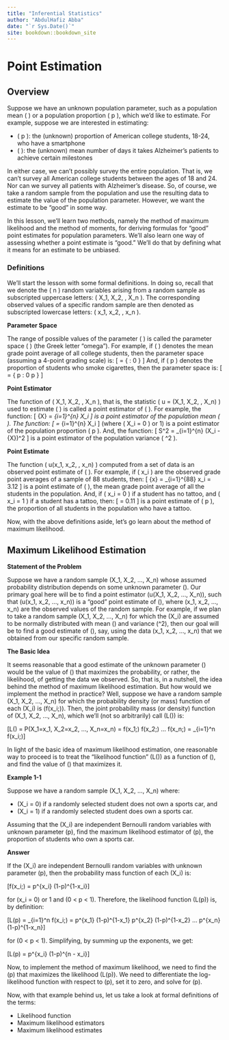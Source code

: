 ```yaml
--- 
title: "Inferential Statistics"
author: "AbdulHafiz Abba"
date: "`r Sys.Date()`"
site: bookdown::bookdown_site
---
```


# Point Estimation

## Overview

Suppose we have an unknown population parameter, such as a population mean \( \mu \) or a population proportion \( p \), which we'd like to estimate. For example, suppose we are interested in estimating:

- \( p \): the (unknown) proportion of American college students, 18-24, who have a smartphone
- \( \mu \): the (unknown) mean number of days it takes Alzheimer's patients to achieve certain milestones

In either case, we can't possibly survey the entire population. That is, we can't survey all American college students between the ages of 18 and 24. Nor can we survey all patients with Alzheimer's disease. So, of course, we take a random sample from the population and use the resulting data to estimate the value of the population parameter. However, we want the estimate to be "good" in some way.

In this lesson, we'll learn two methods, namely the method of maximum likelihood and the method of moments, for deriving formulas for "good" point estimates for population parameters. We'll also learn one way of assessing whether a point estimate is "good." We'll do that by defining what it means for an estimate to be unbiased.

### Definitions

We'll start the lesson with some formal definitions. In doing so, recall that we denote the \( n \) random variables arising from a random sample as subscripted uppercase letters: \( X_1, X_2, \ldots, X_n \). The corresponding observed values of a specific random sample are then denoted as subscripted lowercase letters: \( x_1, x_2, \ldots, x_n \).

**Parameter Space**

The range of possible values of the parameter \( \theta \) is called the parameter space \( \Omega \) (the Greek letter "omega"). For example, if \( \mu \) denotes the mean grade point average of all college students, then the parameter space (assuming a 4-point grading scale) is:
\[ \Omega = \{ \mu : 0 \leq \mu \leq 4 \} \]
And, if \( p \) denotes the proportion of students who smoke cigarettes, then the parameter space is:
\[ \Omega = \{ p : 0 \leq p \leq 1 \} \]

**Point Estimator**

The function of \( X_1, X_2, \ldots, X_n \), that is, the statistic \( u = (X_1, X_2, \ldots, X_n) \) used to estimate \( \theta \) is called a point estimator of \( \theta \). For example, the function:
\[ \bar{X} = \frac{1}{n} \sum_{i=1}^{n} X_i \]
is a point estimator of the population mean \( \mu \). The function:
\[ \hat{p} = \frac{1}{n} \sum_{i=1}^{n} X_i \]
(where \( X_i = 0 \) or 1) is a point estimator of the population proportion \( p \). And, the function:
\[ S^2 = \frac{1}{n-1} \sum_{i=1}^{n} (X_i - \bar{X})^2 \]
is a point estimator of the population variance \( \sigma^2 \).

**Point Estimate**

The function \( u(x_1, x_2, \ldots, x_n) \) computed from a set of data is an observed point estimate of \( \theta \). For example, if \( x_i \) are the observed grade point averages of a sample of 88 students, then:
\[ \bar{x} = \frac{1}{88} \sum_{i=1}^{88} x_i = 3.12 \]
is a point estimate of \( \mu \), the mean grade point average of all the students in the population. And, if \( x_i = 0 \) if a student has no tattoo, and \( x_i = 1 \) if a student has a tattoo, then:
\[ \hat{p} = 0.11 \]
is a point estimate of \( p \), the proportion of all students in the population who have a tattoo.

Now, with the above definitions aside, let's go learn about the method of maximum likelihood.

## Maximum Likelihood Estimation

**Statement of the Problem**

Suppose we have a random sample \(X_1, X_2, ..., X_n\) whose assumed probability distribution depends on some unknown parameter \(\theta\). Our primary goal here will be to find a point estimator \(u(X_1, X_2, ..., X_n)\), such that \(u(x_1, x_2, ..., x_n)\) is a "good" point estimate of \(\theta\), where \(x_1, x_2, ..., x_n\) are the observed values of the random sample. For example, if we plan to take a random sample \(X_1, X_2, ..., X_n\) for which the \(X_i\) are assumed to be normally distributed with mean \(\mu\) and variance \(\sigma^2\), then our goal will be to find a good estimate of \(\mu\), say, using the data \(x_1, x_2, ..., x_n\) that we obtained from our specific random sample.

**The Basic Idea**

It seems reasonable that a good estimate of the unknown parameter \(\theta\) would be the value of \(\theta\) that maximizes the probability, or rather, the likelihood, of getting the data we observed. So, that is, in a nutshell, the idea behind the method of maximum likelihood estimation. But how would we implement the method in practice? Well, suppose we have a random sample \(X_1, X_2, ..., X_n\) for which the probability density (or mass) function of each \(X_i\) is \(f(x_i;\theta)\). Then, the joint probability mass (or density) function of \(X_1, X_2, ..., X_n\), which we'll (not so arbitrarily) call \(L(\theta)\) is:

\[L(\theta) = P(X_1=x_1, X_2=x_2, ..., X_n=x_n) = f(x_1;\theta) \cdot f(x_2;\theta) \cdot ... \cdot f(x_n;\theta) = \prod_{i=1}^n f(x_i;\theta)\]

In light of the basic idea of maximum likelihood estimation, one reasonable way to proceed is to treat the "likelihood function" \(L(\theta)\) as a function of \(\theta\), and find the value of \(\theta\) that maximizes it.

**Example 1-1**

Suppose we have a random sample \(X_1, X_2, ..., X_n\) where:

- \(X_i = 0\) if a randomly selected student does not own a sports car, and
- \(X_i = 1\) if a randomly selected student does own a sports car.

Assuming that the \(X_i\) are independent Bernoulli random variables with unknown parameter \(p\), find the maximum likelihood estimator of \(p\), the proportion of students who own a sports car.

**Answer**

If the \(X_i\) are independent Bernoulli random variables with unknown parameter \(p\), then the probability mass function of each \(X_i\) is:

\[f(x_i;\theta) = p^{x_i} \cdot (1-p)^{1-x_i}\]

for \(x_i = 0\) or 1 and \(0 < p < 1\). Therefore, the likelihood function \(L(p)\) is, by definition:

\[L(p) = \prod_{i=1}^n f(x_i;\theta) = p^{x_1} \cdot (1-p)^{1-x_1} \cdot p^{x_2} \cdot (1-p)^{1-x_2} \cdot ... \cdot p^{x_n} \cdot (1-p)^{1-x_n}\]

for \(0 < p < 1\). Simplifying, by summing up the exponents, we get:

\[L(p) = p^{\sum x_i} \cdot (1-p)^{n - \sum x_i}\]

Now, to implement the method of maximum likelihood, we need to find the \(p\) that maximizes the likelihood \(L(p)\). We need to differentiate the log-likelihood function with respect to \(p\), set it to zero, and solve for \(p\).

Now, with that example behind us, let us take a look at formal definitions of the terms:

- Likelihood function
- Maximum likelihood estimators
- Maximum likelihood estimates
